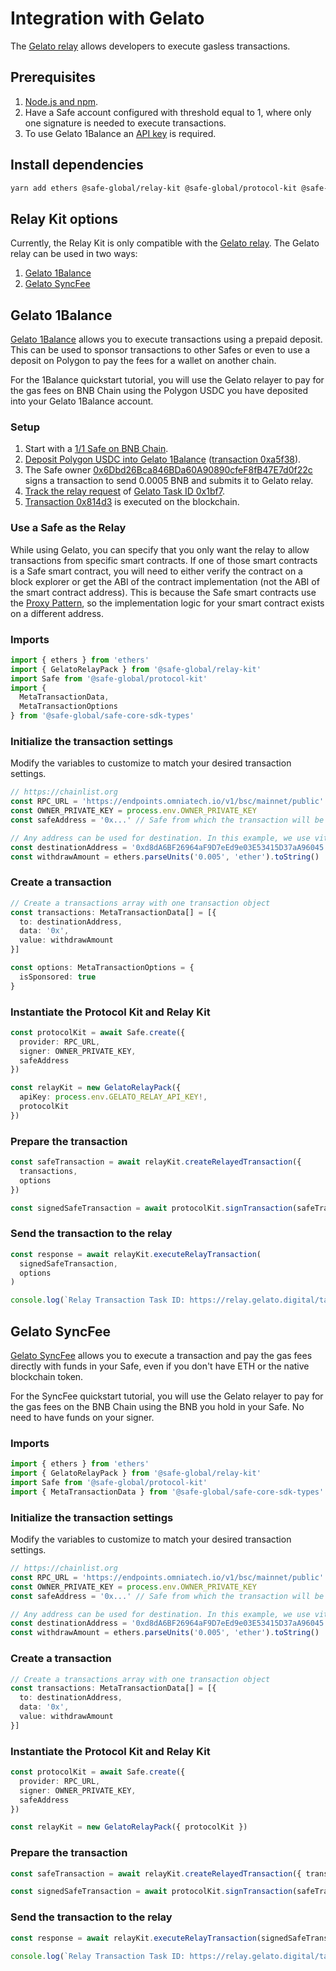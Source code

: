 
# Integration with Gelato

The [Gelato relay](https://docs.gelato.network/developer-services/relay) allows developers to execute gasless transactions.

## Prerequisites

1. [Node.js and npm](https://docs.npmjs.com/downloading-and-installing-node-js-and-npm#using-a-node-version-manager-to-install-nodejs-and-npm).
2. Have a Safe account configured with threshold equal to 1, where only one signature is needed to execute transactions.
3. To use Gelato 1Balance an [API key](https://docs.gelato.network/developer-services/relay/payment-and-fees/1balance) is required.

## Install dependencies

```bash
yarn add ethers @safe-global/relay-kit @safe-global/protocol-kit @safe-global/safe-core-sdk-types
```

## Relay Kit options

Currently, the Relay Kit is only compatible with the [Gelato relay](https://docs.gelato.network/developer-services/relay). The Gelato relay can be used in two ways:
1. [Gelato 1Balance](https://docs.gelato.network/developer-services/relay/payment-and-fees/1balance)
2. [Gelato SyncFee](https://docs.gelato.network/developer-services/relay/quick-start/callwithsyncfee)

## Gelato 1Balance

[Gelato 1Balance](https://docs.gelato.network/developer-services/relay/payment-and-fees/1balance) allows you to execute transactions using a prepaid deposit. This can be used to sponsor transactions to other Safes or even to use a deposit on Polygon to pay the fees for a wallet on another chain.

For the 1Balance quickstart tutorial, you will use the Gelato relayer to pay for the gas fees on BNB Chain using the Polygon USDC you have deposited into your Gelato 1Balance account.

<Steps>

  ### Setup

  1. Start with a [1/1 Safe on BNB Chain](https://app.safe.global/transactions/history?safe=bnb:0x6651FD6Abe0843f7B6CB9047b89655cc7Aa78221).
  2. [Deposit Polygon USDC into Gelato 1Balance](https://docs.gelato.network/developer-services/relay/payment-and-fees/.1balance#how-can-i-use-1balance) ([transaction 0xa5f38](https://polygonscan.com/tx/0xa5f388c2d6e0d1bb32e940fccddf8eab182ad191644936665a54bf4bb1bac555)).
  3. The Safe owner [0x6Dbd26Bca846BDa60A90890cfeF8fB47E7d0f22c](https://bscscan.com/address/0x6Dbd26Bca846BDa60A90890cfeF8fB47E7d0f22c) signs a transaction to send 0.0005 BNB and submits it to Gelato relay.
  4. [Track the relay request](https://docs.gelato.network/developer-services/relay/quick-start/tracking-your-relay-request) of [Gelato Task ID 0x1bf7](https://relay.gelato.digital/tasks/status/0x1bf7664a1e176472f604bb3840d3d2a5bf56f98b60307961c3f8cee099f1eeb8).
  5. [Transaction 0x814d3](https://bscscan.com/tx/0x814d385c0ec036be65663b5fbfb0d8d4e0d35af395d4d96b13f2cafaf43138f9) is executed on the blockchain.

  ### Use a Safe as the Relay

  While using Gelato, you can specify that you only want the relay to allow transactions from specific smart contracts. If one of those smart contracts is a Safe smart contract, you will need to either verify the contract on a block explorer or get the ABI of the contract implementation (not the ABI of the smart contract address). This is because the Safe smart contracts use the [Proxy Pattern](https://medium.com/coinmonks/proxy-pattern-and-upgradeable-smart-contracts-45d68d6f15da), so the implementation logic for your smart contract exists on a different address.

  ### Imports

  ```typescript
  import { ethers } from 'ethers'
  import { GelatoRelayPack } from '@safe-global/relay-kit'
  import Safe from '@safe-global/protocol-kit'
  import {
    MetaTransactionData,
    MetaTransactionOptions
  } from '@safe-global/safe-core-sdk-types'
  ```

  ### Initialize the transaction settings

  Modify the variables to customize to match your desired transaction settings.

  ```typescript
  // https://chainlist.org
  const RPC_URL = 'https://endpoints.omniatech.io/v1/bsc/mainnet/public'
  const OWNER_PRIVATE_KEY = process.env.OWNER_PRIVATE_KEY
  const safeAddress = '0x...' // Safe from which the transaction will be sent

  // Any address can be used for destination. In this example, we use vitalik.eth
  const destinationAddress = '0xd8dA6BF26964aF9D7eEd9e03E53415D37aA96045'
  const withdrawAmount = ethers.parseUnits('0.005', 'ether').toString()
  ```

  ### Create a transaction

  ```typescript
  // Create a transactions array with one transaction object
  const transactions: MetaTransactionData[] = [{
    to: destinationAddress,
    data: '0x',
    value: withdrawAmount
  }]

  const options: MetaTransactionOptions = {
    isSponsored: true
  }
  ```

  ### Instantiate the Protocol Kit and Relay Kit

  ```typescript
  const protocolKit = await Safe.create({
    provider: RPC_URL,
    signer: OWNER_PRIVATE_KEY,
    safeAddress
  })

  const relayKit = new GelatoRelayPack({
    apiKey: process.env.GELATO_RELAY_API_KEY!,
    protocolKit
  })
  ```

  ### Prepare the transaction

  ```typescript
  const safeTransaction = await relayKit.createRelayedTransaction({
    transactions,
    options
  })

  const signedSafeTransaction = await protocolKit.signTransaction(safeTransaction)
  ```

  ### Send the transaction to the relay

  ```typescript
  const response = await relayKit.executeRelayTransaction(
    signedSafeTransaction,
    options
  )

  console.log(`Relay Transaction Task ID: https://relay.gelato.digital/tasks/status/${response.taskId}`)
  ```

</Steps>

## Gelato SyncFee

[Gelato SyncFee](https://docs.gelato.network/developer-services/relay/quick-start/callwithsyncfee) allows you to execute a transaction and pay the gas fees directly with funds in your Safe, even if you don't have ETH or the native blockchain token.

For the SyncFee quickstart tutorial, you will use the Gelato relayer to pay for the gas fees on the BNB Chain using the BNB you hold in your Safe. No need to have funds on your signer.

<Steps>

  ### Imports

  ```typescript
  import { ethers } from 'ethers'
  import { GelatoRelayPack } from '@safe-global/relay-kit'
  import Safe from '@safe-global/protocol-kit'
  import { MetaTransactionData } from '@safe-global/safe-core-sdk-types'
  ```

  ### Initialize the transaction settings

  Modify the variables to customize to match your desired transaction settings.

  ```typescript
  // https://chainlist.org
  const RPC_URL = 'https://endpoints.omniatech.io/v1/bsc/mainnet/public'
  const OWNER_PRIVATE_KEY = process.env.OWNER_PRIVATE_KEY
  const safeAddress = '0x...' // Safe from which the transaction will be sent

  // Any address can be used for destination. In this example, we use vitalik.eth
  const destinationAddress = '0xd8dA6BF26964aF9D7eEd9e03E53415D37aA96045'
  const withdrawAmount = ethers.parseUnits('0.005', 'ether').toString()
  ```

  ### Create a transaction

  ```typescript
  // Create a transactions array with one transaction object
  const transactions: MetaTransactionData[] = [{
    to: destinationAddress,
    data: '0x',
    value: withdrawAmount
  }]
  ```

  ### Instantiate the Protocol Kit and Relay Kit

  ```typescript
  const protocolKit = await Safe.create({
    provider: RPC_URL,
    signer: OWNER_PRIVATE_KEY,
    safeAddress
  })

  const relayKit = new GelatoRelayPack({ protocolKit })
  ```

  ### Prepare the transaction

  ```typescript
  const safeTransaction = await relayKit.createRelayedTransaction({ transactions })

  const signedSafeTransaction = await protocolKit.signTransaction(safeTransaction)
  ```

  ### Send the transaction to the relay

  ```typescript
  const response = await relayKit.executeRelayTransaction(signedSafeTransaction)

  console.log(`Relay Transaction Task ID: https://relay.gelato.digital/tasks/status/${response.taskId}`)
  ```

</Steps>
